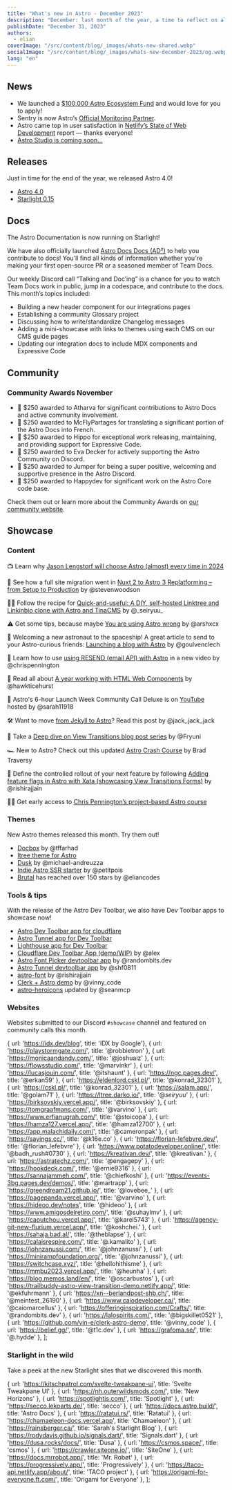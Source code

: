 ```yaml
---
title: "What's new in Astro - December 2023"
description: "December: last month of the year, a time to reflect on all the amazing things we've shipped, including Astro 4.0!"
publishDate: "December 31, 2023"
authors:
  - elian
coverImage: "/src/content/blog/_images/whats-new-shared.webp"
socialImage: "/src/content/blog/_images/whats-new-december-2023/og.webp"
lang: "en"
---
```


## News

- We launched a [$100,000 Astro Ecosystem Fund](https://astro.build/blog/astro-ecosystem-fund/) and would love for you to apply!
- Sentry is now Astro’s [Official Monitoring Partner](https://astro.build/blog/sentry-official-monitoring-partner/).
- Astro came top in user satisfaction in [Netlify’s State of Web Development](<https://www.netlify.com/resources/ebooks/the-state-of-web-development-2023/>) report — thanks everyone!
- [Astro Studio is coming soon…](https://twitter.com/astrodotbuild/status/1733199595231199584)

## Releases

Just in time for the end of the year, we released Astro 4.0!

- [Astro 4.0](/blog/astro-4/)
- [Starlight 0.15](https://github.com/withastro/starlight/releases/tag/%40astrojs%2Fstarlight%400.15.0)

## Docs

The Astro Documentation is now running on Starlight!

We have also officially launched [Astro Docs Docs (AD²)](https://contribute.docs.astro.build) to help you contribute to docs! You'll find all kinds of information whether you're making your first open-source PR or a seasoned member of Team Docs.

Our weekly Discord call “Talking and Doc’ing” is a chance for you to watch Team Docs work in public, jump in a codespace, and contribute to the docs. This month’s topics included:

- Building a new header component for our integrations pages
- Establishing a community Glossary project
- Discussing how to write/standardize Changelog messages
- Adding a mini-showcase with links to themes using each CMS on our CMS guide pages
- Updating our integration docs to include MDX components and Expressive Code

## Community

### Community Awards November

- 🌟 $250 awarded to Atharva for significant contributions to Astro Docs and active community involvement.
- 🥳 $250 awarded to McFlyPartages for translating a significant portion of the Astro Docs into French.
- 🎉 $250 awarded to Hippo for exceptional work releasing, maintaining, and providing support for Expressive Code.
- 🍾 $250 awarded to Eva Decker for actively supporting the Astro Community on Discord.
- 🎊 $250 awarded to Jumper for being a super positive, welcoming and supportive presence in the Astro Discord.
- 🎁 $250 awarded to Happydev for significant work on the Astro Core code base.

Check them out or learn more about the Community Awards on [our community website](https://community.astro.build).

## Showcase

### Content

📺 Learn why [Jason Lengstorf will choose Astro (almost) every time in 2024](https://youtu.be/kssIEqSJeMI?si=g9Yg6MVpT2kB4Gqf)

🚉  See how a full site migration went in [Nuxt 2 to Astro 3 Replatforming – from Setup to Production](https://stevenwoodson.com/blog/replatforming-from-nuxtjs-2-to-astro/) by @stevenwoodson

🧑‍🍳 Follow the recipe for [Quick-and-useful: A DIY, self-hosted Linktree and Linkinbio clone with Astro and TinaCMS](https://darko.io/posts/linktree-and-linkinbio-clone-with-astro-and-tinacms/) by @\_seiryuu\_

⚠️ Get some tips, because maybe [You are using Astro wrong](https://arshx.substack.com/p/you-are-using-astro-wrong-a-survival) by @arshxcx

🚀 Welcoming a new astronaut to the spaceship! A great article to send to your Astro-curious friends: [Launching a blog with Astro](https://goulven-clech.dev/2023/launching-blog-astro) by @goulvenclech

📧 Learn how to use [using RESEND (email API) with Astro](https://www.youtube.com/watch?v=HyDwVN1AFwY&t=2s) in a new video by @chrispennington

🎉 Read all about [A year working with HTML Web Components](https://hawkticehurst.com/writing/a-year-working-with-html-web-components/) by @hawkticehurst

👀 Astro's 6-hour Launch Week Community Call Deluxe is on [YouTube](https://www.youtube.com/watch?v=VqfzAkI4AkY) hosted by @sarah11918 

🛠️ Want to move [from Jekyll to Astro](https://jackcarey.co.uk/posts/astro-rewrite/)? Read this post by @jack_jack_jack

🤿 Take a [Deep dive on View Transitions blog post series](https://fryuni.dev/deep-dive/astro-view-transitions/) by @Fryuni

🏎️ New to Astro? Check out this updated [Astro Crash Course](https://www.youtube.com/watch?v=XoIHKO6AkoM) by Brad Traversy

🏁 Define the controlled rollout of your next feature by following [Adding feature flags in Astro with Xata (showcasing View Transitions Forms)](https://xata.io/blog/feature-flags-tutorial) by @rishirajjain

🧑‍🎓 Get early access to [Chris Pennington’s project-based Astro course](https://learnastro.dev/)

### Themes

New Astro themes released this month. Try them out!

- [Docbox](https://docbox-astro.vercel.app/) by @tffarhad
- [ltree theme for Astro](https://github.com/DBozhinovski/astro-theme-ltree)
- [Dusk](https://lexingtonthemes.com/info/dusk/) by @michael-andreuzza
- [Indie Astro SSR starter](https://petitpois.gumroad.com/l/indie-astro/6n6943w) by @petitpois
- [Brutal](https://brutal.elian.codes) has reached over 150 stars by @eliancodes

### Tools & tips

With the release of the Astro Dev Toolbar, we also have Dev Toolbar apps to showcase now!

- [Astro Dev Toolbar app for cloudflare](https://github.com/alexanderniebuhr/astro-cf-dev-toolbar-app-demo)
- [Astro Tunnel app for Dev Toolbar](https://www.npmjs.com/package/astro-tunnel)
- [Lighthouse app for Dev Toolbar](https://github.com/buk0vec/astro-lighthouse/tree/main)
- [Cloudflare Dev Toolbar App (demo/WIP)](https://github.com/alexanderniebuhr/astro-cf-dev-toolbar-app-demo) by @alex
- [Astro Font Picker devtoolbar app](https://github.com/randombits-dev/astro-font-picker) by @randombits.dev
- [Astro Tunnel devtoolbar app](https://www.npmjs.com/package/astro-tunnel) by @shf0811
- [astro-font](https://github.com/rishi-raj-jain/astro-font) by @rishirajjain
- [Clerk + Astro demo](https://github.com/vin-e/clerk-astro-demo) by @vinny_code
- [astro-heroicons](https://github.com/SeanMcP/astro-heroicons) updated by @seanmcp

### Websites

Websites submitted to our Discord `#showcase` channel and featured on community calls this month.


  { url: 'https://idx.dev/blog', title: 'IDX by Google'},
  { url: 'https://playstormgate.com/', title: '@robbietron' },
  { url: 'https://monicaandandy.com/', title: '@joshuaiz' },
  { url: 'https://flowsstudio.com/', title: '@marvinkr' },
  { url: 'https://lucasjouin.com/', title: '@itshaunt' },
  { url: 'https://ngc.pages.dev/', title: '@erkan59' },
  { url: 'https://eldenlord.cskl.pl/', title: '@konrad_32301' },
  { url: 'https://cskl.pl/', title: '@konrad_32301' },
  { url: 'https://salam.app/', title: '@golam71' },
  { url: 'https://ltree.darko.io/', title: '@_seiryuu_' },
  { url: 'https://birksovskiy.vercel.app/', title: '@birksovskiy' },
  { url: 'https://tomgraafmans.com/', title: '@varvino' },
  { url: 'https://www.erfianugrah.com/', title: '@stoicopa' },
  { url: 'https://hamza127.vercel.app/', title: '@hamza12700' },
  { url: 'https://app.malachidaily.com/', title: '@cameronpak' },
  { url: 'https://sayings.cc/', title: '@k16e.co' },
  { url: 'https://florian-lefebvre.dev/', title: '@florian_lefebvre' },
  { url: 'https://www.potatodeveloper.online/', title: '@badh_rush#0730' },
  { url: 'https://kreativan.dev/', title: '@kreativan.' },
  { url: 'https://astratechz.com/', title: '@engagepy' },
  { url: 'https://hookdeck.com/', title: '@ernie9316' },
  { url: 'https://sannajammeh.com/', title: '@chiefkoshi' },
  { url: 'https://events-3bg.pages.dev/demos/', title: '@martrapp' },
  { url: 'https://greendream21.github.io/', title: '@lovebee_' },
  { url: 'https://pagepanda.vercel.app/', title: '@varvino' },
  { url: 'https://hideoo.dev/notes', title: '@hideoo' },
  { url: 'https://www.amigosdelretiro.com/', title: '@suhaylmv' },
  { url: 'https://caoutchou.vercel.app/', title: '@karel5743' },
  { url: 'https://agency-git-new-flurium.vercel.app/', title: '@koshchei.' },
  { url: 'https://sahaja.bad.al/', title: '@theblapse' },
  { url: 'https://calaisrespire.com/', title: '@.kamalito' },
  { url: 'https://johnzanussi.com/', title: '@johnzanussi' },
  { url: 'https://minirampfoundation.org/', title: '@johnzanussi' },
  { url: 'https://switchcase.xyz/', title: '@hellohithisme' },
  { url: 'https://mmbu2023.vercel.app/', title: '@heunha' },
  { url: 'https://blog.memos.land/en/', title: '@oscarbustos' },
  { url: 'https://trailbuddy-astro-view-transition-demo.netlify.app/', title: '@ekfuhrmann' },
  { url: 'https://xn--berlandpost-shb.ch/', title: '@meintest_26190' },
  { url: 'https://www.caiodeveloper.ca/', title: '@caiomarcellus' },
  { url: 'https://offeringinspiration.com/Crafts/', title: '@randombits.dev' },
  { url: 'https://lalospirits.com/', title: '@bigskillet0521' },
  { url: 'https://github.com/vin-e/clerk-astro-demo', title: '@vinny_code' },
  { url: 'https://belief.gg/', title: '@t1c.dev' },
  { url: 'https://grafoma.se/', title: '@.hydde' },
];

<ShowcaseGrid items={sites} />

### Starlight in the wild

Take a peek at the new Starlight sites that we discovered this month.

  { url: 'https://kitschpatrol.com/svelte-tweakpane-ui', title: 'Svelte Tweakpane UI' },
  { url: 'https://nh.outerwildsmods.com/', title: 'New Horizons' },
  { url: 'https://spotlightjs.com/', title: 'Spotlight' },
  { url: 'https://secco.lekoarts.de/', title: 'secco' },
  { url: 'https://docs.astro.build/', title: 'Astro Docs' },
  { url: 'https://ratatui.rs/', title: 'Ratatui' },
  { url: 'https://chamaeleon-docs.vercel.app', title: 'Chamaeleon' },
  { url: 'https://rainsberger.ca/', title: 'Sarah\'s Starlight Blog' },
  { url: 'https://rodydavis.github.io/signals.dart/', title: 'Signals.dart' },
  { url: 'https://dusa.rocks/docs/', title: 'Dusa' },
  { url: 'https://csmos.space/', title: 'csmos' },
  { url: 'https://crawler.siteone.io/', title: 'SiteOne' },
  { url: 'https://docs.mrrobot.app/', title: 'Mr. Robøt' },
  { url: 'https://progressively.app/', title: 'Progressively' },
  { url: 'https://taco-api.netlify.app/about/', title: 'TACO project' },
  { url: 'https://origami-for-everyone.ft.com/', title: 'Origami for Everyone' },
];

<ShowcaseGrid items={starlightSites} />
